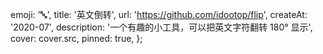 
  emoji: '🔤',
  title: '英文倒转',
  url: 'https://github.com/idootop/flip',
  createAt: '2020-07',
  description: '一个有趣的小工具，可以把英文字符翻转 180° 显示',
  cover: cover.src,
  pinned: true,
};
